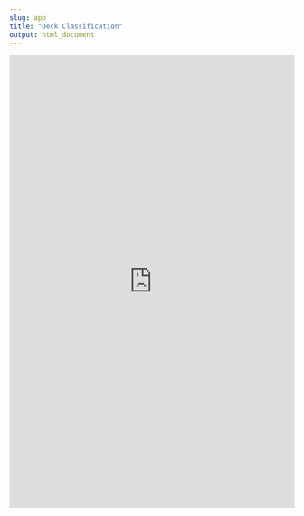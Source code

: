 ```yaml
---
slug: app
title: "Deck Classification"
output: html_document
---
```


<iframe height="800" width="100%" frameborder="no" src="https://kabhatia7.shinyapps.io/Classifier//"> </iframe>

<br>

